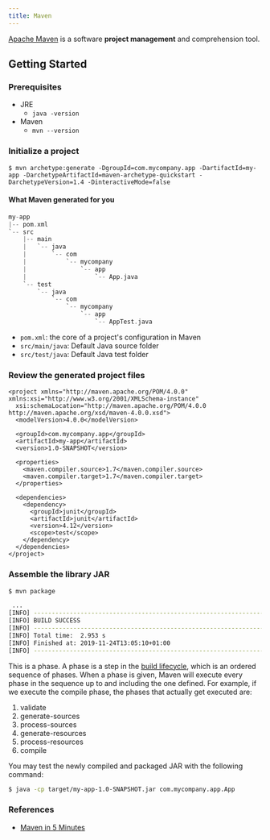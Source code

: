 ```yaml
---
title: Maven
---
```


[Apache Maven](https://maven.apache.org/) is a software **project management** and comprehension tool.

## Getting Started

### Prerequisites

* JRE
  * `java -version`
* Maven
  * `mvn --version`

### Initialize a project

```text
$ mvn archetype:generate -DgroupId=com.mycompany.app -DartifactId=my-app -DarchetypeArtifactId=maven-archetype-quickstart -DarchetypeVersion=1.4 -DinteractiveMode=false
```

#### What Maven generated for you

```groovy
my-app
|-- pom.xml
`-- src
    |-- main
    |   `-- java
    |       `-- com
    |           `-- mycompany
    |               `-- app
    |                   `-- App.java
    `-- test
        `-- java
            `-- com
                `-- mycompany
                    `-- app
                        `-- AppTest.java
```

* `pom.xml`: the core of a project's configuration in Maven
* `src/main/java`: Default Java source folder
* `src/test/java`: Default Java test folder


### **Review the generated project files**

```markup title="pom.xml"
<project xmlns="http://maven.apache.org/POM/4.0.0" xmlns:xsi="http://www.w3.org/2001/XMLSchema-instance"
  xsi:schemaLocation="http://maven.apache.org/POM/4.0.0 http://maven.apache.org/xsd/maven-4.0.0.xsd">
  <modelVersion>4.0.0</modelVersion>
 
  <groupId>com.mycompany.app</groupId>
  <artifactId>my-app</artifactId>
  <version>1.0-SNAPSHOT</version>
 
  <properties>
    <maven.compiler.source>1.7</maven.compiler.source>
    <maven.compiler.target>1.7</maven.compiler.target>
  </properties>
 
  <dependencies>
    <dependency>
      <groupId>junit</groupId>
      <artifactId>junit</artifactId>
      <version>4.12</version>
      <scope>test</scope>
    </dependency>
  </dependencies>
</project>
```

### **Assemble the library JAR**

```bash
$ mvn package

 ...
[INFO] ------------------------------------------------------------------------
[INFO] BUILD SUCCESS
[INFO] ------------------------------------------------------------------------
[INFO] Total time:  2.953 s
[INFO] Finished at: 2019-11-24T13:05:10+01:00
[INFO] ------------------------------------------------------------------------
```

This is a phase. A phase is a step in the [build lifecycle](https://maven.apache.org/guides/introduction/introduction-to-the-lifecycle.html), which is an ordered sequence of phases. When a phase is given, Maven will execute every phase in the sequence up to and including the one defined. For example, if we execute the compile phase, the phases that actually get executed are:

1. validate
2. generate-sources
3. process-sources
4. generate-resources
5. process-resources
6. compile

You may test the newly compiled and packaged JAR with the following command:

```bash
$ java -cp target/my-app-1.0-SNAPSHOT.jar com.mycompany.app.App
```

### **References**

* [Maven in 5 Minutes](https://maven.apache.org/guides/getting-started/maven-in-five-minutes.html)

